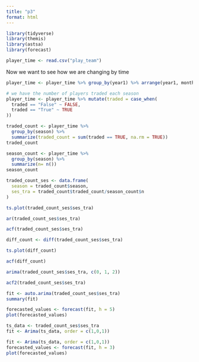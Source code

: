 ---
title: "p3"
format: html
---

```{r}
library(tidyverse)
library(themis)
library(astsa)
library(forecast)
```

```{r}
player_time <- read.csv("play_team")
```

Now we want to see how we are changing by time

```{r}
player_time <- player_time %>% group_by(year1) %>% arrange(year1, month1)
```

```{r}
# we have the number of players traded each season
player_time <- player_time %>% mutate(traded = case_when(
  traded == "False" ~ FALSE, 
  traded == "True" ~ TRUE
))
```

```{r}
traded_count <- player_time %>%
  group_by(season) %>%
  summarize(traded_count = sum(traded == TRUE, na.rm = TRUE))
traded_count
```

```{r}
season_count <- player_time %>%
  group_by(season) %>%
  summarize(n= n())
season_count
```

```{r}
traded_count_ses <- data.frame(
  season = traded_count$season,
  ses_tra = traded_count$traded_count/season_count$n
)
```

```{r}
ts.plot(traded_count_ses$ses_tra)
```

```{r}
ar(traded_count_ses$ses_tra)
```

```{r}
acf(traded_count_ses$ses_tra)
```

```{r}
diff_count <- diff(traded_count_ses$ses_tra)
```

```{r}
ts.plot(diff_count)
```

```{r}
acf(diff_count)
```

```{r}
arima(traded_count_ses$ses_tra, c(0, 1, 2))
```

```{r}
acf2(traded_count_ses$ses_tra)
```

```{r}
fit <- auto.arima(traded_count_ses$ses_tra)
summary(fit)
```

```{r}
forecasted_values <- forecast(fit, h = 5)
plot(forecasted_values)
```

```{r}
ts_data <- traded_count_ses$ses_tra
fit <- Arima(ts_data, order = c(1,0,1))
```

```{r}
fit <- Arima(ts_data, order = c(1,0,1))
forecasted_values <- forecast(fit, h = 3)
plot(forecasted_values)
```

```{r}

```
